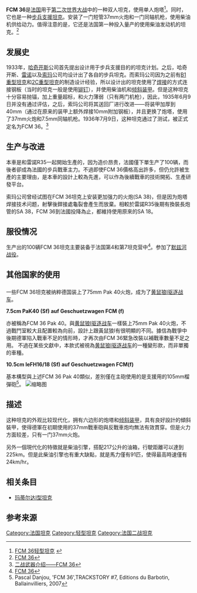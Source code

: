 {{noteTA
|G1=Military
}}
{{Infobox Weapon
 |name=FCM 36
 |image=File:FCM-36-Saumur.00045hyp.jpg
 |image_size=300px
 |caption=[[索米尔坦克博物馆|索米尔坦克博物馆]]的FCM 36坦克，是世界上唯一一辆倖存的。
 |type=[[轻型坦克|轻型坦克]]
 |origin={{法国}}
 |is_vehicle=yes
 |service=
 |used_by=
 |wars=[[第二次世界大战|第二次世界大战]]
 |designer=
 |design_date=1933–1936
 |manufacturer=[[地中海冶金造船厂|地中海冶金造船厂]]
 |unit_cost=450,000[[法郎|法郎]]
 |production_date=1938–1939
 |number=100辆<ref>[http://bbs.tiexue.net/post2_3712373_1.html 二战各国坦克制造数量一览 ]</ref>
 |variants=
 |weight=12.35[[公吨|公吨]]<ref name=FCM36>[http://forum.axishistory.com/viewtopic.php?t=104065 FCM 36]</ref>
 |length=4.51米<ref name=FCM36>[http://forum.axishistory.com/viewtopic.php?t=104065 FCM 36]</ref>
 |width=2.14 米<ref name=FCM36>[http://forum.axishistory.com/viewtopic.php?t=104065 FCM 36]</ref>
 |height=2.20 米<ref name=FCM36>[http://forum.axishistory.com/viewtopic.php?t=104065 FCM 36]</ref>
 |crew=2 (车长，驾驶员)
 |armour=40 毫米
 |primary_armament= [[皮托SA-18坦克炮|SA-18 37毫米L/21戰車炮]]
 |secondary_armament=7.5毫米[[賴貝爾機槍|賴貝爾機槍]]
 |engine=V-4 柴油机
 |engine_power=91马力 (合67千瓦)
 |fuel_capacity=217 升
 |pw_ratio=7.36 马力/吨
 |suspension=[[弹簧片悬挂|弹簧片悬挂]]
 |clearance=0.36 米
 |vehicle_range=225 千米
 |speed=24 千米/时
 |transmission=5个前进档，1个后退档
}}

'''FCM 36'''是[[法国|法国]]用于[[第二次世界大战|第二次世界大战]]中的一种双人坦克，使用单人炮塔<ref>[http://wiki.mil.kongzhong.com/doc-view-995.html FCM 36轻型坦克] {{webarchive|url=https://web.archive.org/web/20131029194402/http://wiki.mil.kongzhong.com/doc-view-995.html |date=2013-10-29 }}</ref>。同时，它也是一种[[步兵坦克|步兵支援坦克]]。安装了一门短管37mm火炮和一门同轴机枪，使用柴油机供给动力。值得注意的是，它还是法国第一种投入量产的使用柴油发动机的坦克。<ref name=FCM36>[http://forum.axishistory.com/viewtopic.php?t=104065 FCM 36]</ref>

==发展史==

1933年，[[哈奇开斯|哈奇开斯]]公司首先提出设计用于步兵支援目的的坦克计划。之后，哈奇开斯、[[雷诺|雷诺]]以及[[索玛|索玛]]公司均设计出了各自的步兵坦克。而索玛公司因为之前有[[B1重型坦克|B1重型坦克]]和[[2C重型坦克|2C重型坦克]]的制造设计经验，所以设计出的坦克使用了[[焊接|焊接]]的方式连接钢板（当时的坦克一般是使用[[铆钉|铆钉]]），并使用柴油机和[[倾斜装甲|倾斜装甲]]。但是这种坦克十分容易抛锚，加上重量超标，和火力薄弱（只有两门机枪），因此，1935年6月9日并没有通过评估，之后，索玛公司将其送回厂进行改进——将装甲加厚到40mm（通过在原来的装甲上额外焊接10mm附加钢板），并且更换了炮塔，使用了37mm火炮和7.5mm同轴机枪。1936年7月9日，这种坦克通过了测试，被正式定名为FCM 36。<ref>[http://m.kdslife.com/t/1/15/6703773/?p=147&look=1 二战武器介绍——FCM 36]</ref>

==生产与改进==
本車是和雷諾R35一起開始生產的，因为造价昂贵，法國僅下單生产了100辆，而後者卻成為法國的步兵戰車主力。不過即使FCM 36價格高出許多，但仍允許被生產的主要理由，是本車的設計上較為先進，可以作為後續戰車的技術開拓、生產研發平台。

索玛公司曾经试图在FCM 36坦克上安装更加强力的火炮(SA 38)，但是因为炮塔焊接技术问题，射擊後銲接處龜裂會產生而放棄。相較於雷諾R35後期有換裝長炮管的SA 38，FCM 36到法國投降為止，都維持使用原來的SA 18。

==服役情况==
生产出的100辆FCM 36坦克主要装备于法国第4和第7坦克营中<ref name=FCM36>[http://forum.axishistory.com/viewtopic.php?t=104065 FCM 36]</ref>。参加了[[默兹河战役|默兹河战役]]。

==其他国家的使用==

==={{Flag|纳粹德国}}===
{{main|黄鼠狼I驱逐战车}}

一些FCM 36坦克被纳粹德国装上了75mm Pak 40火炮，成为了[[黄鼠狼I驱逐战车|黄鼠狼I驱逐战车]]。


'''7.5cm PaK40 (Sf) auf Geschuetzwagen FCM (f)'''

亦被稱為FCM 36 Pak 40。與[[黄鼠狼I驱逐战车|黄鼠狼I驱逐战车]]一樣裝上75mm Pak 40火炮，不過戰鬥室較大且配置較為向前，設計上跟黃鼠狼I有很明顯的不同。據信為戰爭中後期德軍陷入戰車不足的情形時，才再次由FCM 36緊急改裝以補戰車數量不足之用。
不過在某些文獻中，本款式被視為[[黄鼠狼I驱逐战车|黄鼠狼I驱逐战车]]的一種變形款，而非單獨的車種。


'''10.5cm leFH16/18 (Sf) auf Geschuetzwagen FCM(f)'''

基本構型與上述FCM 36 Pak 40類似，差別僅在主砲使用的是支援用的105mm榴彈砲<ref>Pascal Danjou, 'FCM 36',TRACKSTORY #7, Editions du Barbotin, Ballainvilliers, 2007</ref>。
[[File:FCM_36_Pak_40_Model.jpg|缩略图]]

==描述==

这种坦克的外观比较现代化，拥有六边形的炮塔和[[倾斜装甲|倾斜装甲]]，具有良好設計的傾斜裝甲，使得德軍在初期使用的37mm戰車砲與反戰車炮均無法有效貫穿。但是火力方面较差，只有一门37mm火炮。

另外一個現代化的特徵就是柴油引擎，搭配217公升的油箱，行駛距離可以達到225km。但是此柴油引擎也有重大缺點，就是馬力僅有91匹，使得最高時速僅有24km/hr。

==相关条目==

* [[瑪蒂達_I|玛蒂尔达I型坦克]]

==参考来源==
{{reflist}}

{{法國二戰期間的坦克與裝甲車}}

[[Category:法国坦克|Category:法国坦克]]
[[Category:轻型坦克|Category:轻型坦克]]
[[Category:法国二战坦克|Category:法国二战坦克]]